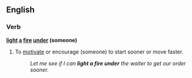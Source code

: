 ==English==

===Verb===
'''[[light]] [[a]] [[fire]] [[under]] (someone)'''

# To [[motivate]] or encourage (someone) to start sooner or move faster.
#: ''Let me see if I can '''light a fire under''' the waiter to get our order sooner.''